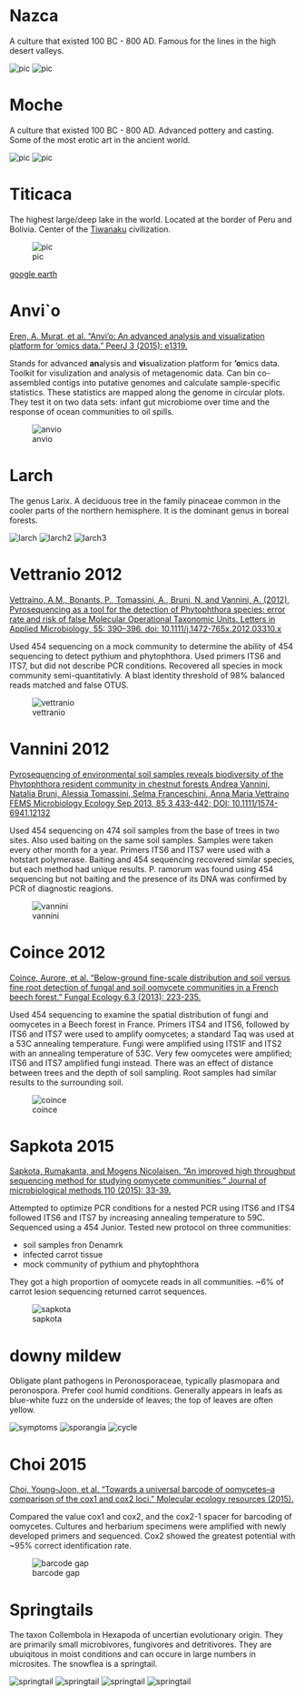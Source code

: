 # Nazca

A culture that existed 100 BC - 800 AD.
Famous for the lines in the high desert valleys. 

![pic](images/nazca_spider.jpg)
![pic](images/nazca_map.jpg)


# Moche

A culture that existed 100 BC - 800 AD.
Advanced pottery and casting.
Some of the most erotic art in the ancient world.

![pic](images/moche_culture_map.jpg)
![pic](images/moche_architecture.jpg)


# Titicaca

The highest large/deep lake in the world.
Located at the border of Peru and Bolivia.
Center of the [Tiwanaku](https://en.wikipedia.org/wiki/Tiwanaku) civilization.

![pic](images/lake_titicaca_location.png)

[google earth](https://www.google.com/maps/@-15.9003099,-69.4536199,211027m/data=!3m1!1e3)

# Anvi`o

[Eren, A. Murat, et al. "Anvi’o: An advanced analysis and visualization platform for ‘omics data." PeerJ 3 (2015): e1319.](https://peerj.com/articles/1319/)

Stands for advanced **an**alysis and **vi**sualization platform for **‘o**mics data.
Toolkit for visulization and analysis of metagenomic data.
Can bin co-assembled contigs into putative genomes and calculate sample-specific statistics.
These statistics are mapped along the genome in circular plots.
They test it on two data sets: infant gut microbiome over time and the response of ocean communities to oil spills.

![anvio](images/anvio.jpg)

# Larch

The genus Larix.
A deciduous tree in the family pinaceae common in the cooler parts of the northern hemisphere. 
It is the dominant genus in boreal forests.

![larch](images/larch.jpg)
![larch2](images/larch2.jpg)
![larch3](images/larch3.jpg)

# Vettranio 2012

[Vettraino, A.M., Bonants, P., Tomassini, A., Bruni, N. and Vannini, A. (2012), Pyrosequencing as a tool for the detection of Phytophthora species: error rate and risk of false Molecular Operational Taxonomic Units. Letters in Applied Microbiology, 55: 390–396. doi: 10.1111/j.1472-765x.2012.03310.x](http://onlinelibrary.wiley.com/doi/10.1111/j.1472-765x.2012.03310.x/abstract;jsessionid=420926B8459963D6FEEBEA3EE56E3816.f02t03?userIsAuthenticated=false&deniedAccessCustomisedMessage=)

Used 454 sequencing on a mock community to determine the ability of 454 sequencing to detect pythium and phytophthora.
Used primers ITS6 and ITS7, but did not describe PCR conditions.
Recovered all species in mock community semi-quantitativly.
A blast identity threshold of 98% balanced reads matched and false OTUS.

![vettranio](images/vettranio.jpg)

# Vannini 2012

[Pyrosequencing of environmental soil samples reveals biodiversity of the Phytophthora resident community in chestnut forests Andrea Vannini, Natalia Bruni, Alessia Tomassini, Selma Franceschini, Anna Maria Vettraino FEMS Microbiology Ecology Sep 2013, 85 3 433-442; DOI: 10.1111/1574-6941.12132](http://femsec.oxfordjournals.org/content/85/3/433.abstract)

Used 454 sequencing on 474 soil samples from the base of trees in two sites.
Also used baiting on the same soil samples. 
Samples were taken every other month for a year. 
Primers ITS6 and ITS7 were used with a hotstart polymerase.
Baiting and 454 sequencing recovered similar species, but each method had unique results.
P. ramorum was found using 454 sequencing but not baiting and the presence of its DNA was confirmed by PCR of diagnostic reagions.

![vannini](images/vannini.jpg)


# Coince 2012

[Coince, Aurore, et al. "Below-ground fine-scale distribution and soil versus fine root detection of fungal and soil oomycete communities in a French beech forest." Fungal Ecology 6.3 (2013): 223-235.](http://www.sciencedirect.com/science/article/pii/S1754504813000032)

Used 454 sequencing to examine the spatial distribution of fungi and oomycetes in a Beech forest in France.
Primers ITS4 and ITS6, followed by ITS6 and ITS7 were used to amplify oomycetes; a standard Taq was used at a 53C annealing temperature.
Fungi were amplified using ITS1F and ITS2 with an annealing temperature of 53C.
Very few oomycetes were amplified; ITS6 and ITS7 amplified fungi instead.
There was an effect of distance between trees and the depth of soil sampling.
Root samples had similar results to the surrounding soil.

![coince](images/coince.jpg)

# Sapkota 2015 

[Sapkota, Rumakanta, and Mogens Nicolaisen. "An improved high throughput sequencing method for studying oomycete communities." Journal of microbiological methods 110 (2015): 33-39.](www.sciencedirect.com/science/artaicle/pii/S0167701215000275)

Attempted to optimize PCR conditions for a nested PCR using ITS6 and ITS4 followed ITS6 and ITS7 by increasing annealing temperature to 59C.
Sequenced using a 454 Junior.
Tested new protocol on three communities:

* soil samples fron Denamrk
* infected carrot tissue
* mock community of pythium and phytophthora

They got a high proportion of oomycete reads in all communities.
~6% of carrot lesion sequencing returned carrot sequences.

![sapkota](images/sapkota.jpg)


# downy mildew

Obligate plant pathogens in Peronosporaceae, typically plasmopara and peronospora. 
Prefer cool humid conditions.
Generally appears in leafs as blue-white fuzz on the underside of leaves; the top of leaves are often yellow.

![symptoms](images/downy_mildew.jpg)
![sporangia](images/downy_mildew_sporangia.jpg)
![cycle](images/downy_mildew_cycle.jpg)


# Choi 2015

[Choi, Young‐Joon, et al. "Towards a universal barcode of oomycetes–a comparison of the cox1 and cox2 loci." Molecular ecology resources (2015).](http://onlinelibrary.wiley.com/doi/10.1111/1755-0998.12398/full)

Compared the value cox1 and cox2, and the cox2-1 spacer for barcoding of oomycetes.
Cultures and herbarium specimens were amplified with newly developed primers and sequenced.
Cox2 showed the greatest potential with ~95% correct identification rate.

![barcode gap](images/choi_2015_gap.jpg)

# Springtails

The taxon Collembola in Hexapoda of uncertian evolutionary origin.
They are primarily small microbivores, fungivores and detritivores.
They are ubuiqitous in moist conditions and can occure in large numbers in microsites.
The snowflea is a springtail. 

![springtail](images/springtail.jpg)
![springtail](images/springtail_leaf.jpg)
![springtail](images/springtail_snow.jpg)
![springtail](images/springtail_water.jpg)